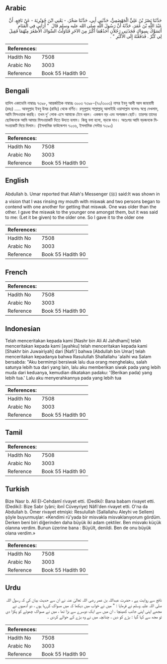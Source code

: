 ## Arabic


<div dir="rtl" lang="ar" style={{fontSize:'larger',backgroundColor:'#f8f9fa',padding:20}}>
حَدَّثَنَا نَصْرُ بْنُ عَلِيٍّ الْجَهْضَمِيُّ، حَدَّثَنِي أَبِي، حَدَّثَنَا صَخْرٌ، - يَعْنِي ابْنَ جُوَيْرِيَةَ - عَنْ نَافِعٍ، أَنَّ عَبْدَ اللَّهِ بْنَ عُمَرَ، حَدَّثَهُ أَنَّ رَسُولَ اللَّهِ صلى الله عليه وسلم قَالَ ‏ "‏ أَرَانِي فِي الْمَنَامِ أَتَسَوَّكُ بِسِوَاكٍ فَجَذَبَنِي رَجُلاَنِ أَحَدُهُمَا أَكْبَرُ مِنَ الآخَرِ فَنَاوَلْتُ السِّوَاكَ الأَصْغَرَ مِنْهُمَا فَقِيلَ لِي كَبِّرْ ‏.‏ فَدَفَعْتُهُ إِلَى الأَكْبَرِ ‏"‏ ‏.‏
</div>
<div style={{backgroundColor:'#f8f9fa',padding:20, marginBottom: 10}}><table> <thead> <tr> <th>References:</th> <th></th> </tr> </thead> <tbody><tr><td>Hadith No</td><td>7508</td></tr><tr><td>Arabic No</td><td>3003</td></tr><tr><td>Reference</td><td>Book 55 Hadith 90</td></tr></tbody></table></div>

## Bengali


<div dir="ltr" lang="bn" style={{fontSize:'larger',backgroundColor:'#f8f9fa',padding:20}}>
হাদিস একাডেমি নাম্বারঃ ৭৩৯৮, আন্তর্জাতিক নাম্বারঃ ৩০০৩ ৭৩৯৮-(৭০/৩০০৩) নাসর ইবনু আলী আল জাহযামী (রহঃ) ..... আবদুল্লাহ ইবনু উমর (রাযিঃ) থেকে বর্ণিত। রসূলুল্লাহ সাল্লাল্লাহু আলাইহি ওয়াসাল্লাম বলেনঃ স্বপ্নে দেখলাম, আমি মিসওয়াক করছি। তখন দু’ লোক এসে আমাকে টেনে ধরল। একজন বড় এবং অপরজন ছোট। তারপর তাদের ছোটজনকে আমি আমার মিসওয়াকটি দিতে উদ্যত হলাম। কিন্তু বলা হলো, বড়কে দাও। অতঃপর আমি বড়জনকে মিসওয়াকটি দিয়ে দিলাম। (ইসলামিক ফাউন্ডেশন ৭২৩৬, ইসলামিক সেন্টার ৭২৯০)
</div>
<div style={{backgroundColor:'#f8f9fa',padding:20, marginBottom: 10}}><table> <thead> <tr> <th>References:</th> <th></th> </tr> </thead> <tbody><tr><td>Hadith No</td><td>7508</td></tr><tr><td>Arabic No</td><td>3003</td></tr><tr><td>Reference</td><td>Book 55 Hadith 90</td></tr></tbody></table></div>

## English


<div dir="ltr" lang="en" style={{fontSize:'larger',backgroundColor:'#f8f9fa',padding:20}}>
Abdullah b. Umar reported that Allah's Messenger (ﷺ) said:It was shown in a vision that I was rinsing my mouth with miswak and two persons began to contend with one another for getting that miswak. One was older than the other. I gave the miswak to the younger one amongst them, but it was said to me: (Let it be given) to the older one. So I gave it to the older one
</div>
<div style={{backgroundColor:'#f8f9fa',padding:20, marginBottom: 10}}><table> <thead> <tr> <th>References:</th> <th></th> </tr> </thead> <tbody><tr><td>Hadith No</td><td>7508</td></tr><tr><td>Arabic No</td><td>3003</td></tr><tr><td>Reference</td><td>Book 55 Hadith 90</td></tr></tbody></table></div>

## French


<div dir="ltr" lang="fr" style={{fontSize:'larger',backgroundColor:'#f8f9fa',padding:20}}>

</div>
<div style={{backgroundColor:'#f8f9fa',padding:20, marginBottom: 10}}><table> <thead> <tr> <th>References:</th> <th></th> </tr> </thead> <tbody><tr><td>Hadith No</td><td>7508</td></tr><tr><td>Arabic No</td><td>3003</td></tr><tr><td>Reference</td><td>Book 55 Hadith 90</td></tr></tbody></table></div>

## Indonesian


<div dir="ltr" lang="id" style={{fontSize:'larger',backgroundColor:'#f8f9fa',padding:20}}>
Telah menceritakan kepada kami [Nashr bin Ali Al Jahdhami] telah menceritakan kepada kami [ayahku] telah menceritakan kepada kami [Shakhr bin Juwairiyah] dari [Nafi'] bahwa [Abdullah bin Umar] telah menceritakan kepadanya bahwa Rasulullah Shallallahu 'alaihi wa Salam bersabda: "Aku bermimpi bersiwak lalu dua orang menghelaku, salah satunya lebih tua dari yang lain, lalu aku memberikan siwak pada yang lebih muda dari keduanya, kemudian dikatakan padaku: '(Berikan pada) yang lebih tua.' Lalu aku menyerahkannya pada yang lebih tua
</div>
<div style={{backgroundColor:'#f8f9fa',padding:20, marginBottom: 10}}><table> <thead> <tr> <th>References:</th> <th></th> </tr> </thead> <tbody><tr><td>Hadith No</td><td>7508</td></tr><tr><td>Arabic No</td><td>3003</td></tr><tr><td>Reference</td><td>Book 55 Hadith 90</td></tr></tbody></table></div>

## Tamil


<div dir="ltr" lang="ta" style={{fontSize:'larger',backgroundColor:'#f8f9fa',padding:20}}>

</div>
<div style={{backgroundColor:'#f8f9fa',padding:20, marginBottom: 10}}><table> <thead> <tr> <th>References:</th> <th></th> </tr> </thead> <tbody><tr><td>Hadith No</td><td>7508</td></tr><tr><td>Arabic No</td><td>3003</td></tr><tr><td>Reference</td><td>Book 55 Hadith 90</td></tr></tbody></table></div>

## Turkish


<div dir="ltr" lang="tr" style={{fontSize:'larger',backgroundColor:'#f8f9fa',padding:20}}>
Bize Nasr b. Alî El-Cehdamî rivayet etti. (Dediki): Bana babam rivayet etti. (Dediki): Bize Sabr (yâni; ibnİ Cüveyriye) Nâfi'den rivayet etti. O'na da Abdullah b. Ömer rivayet etmişki: ResuluIIah (Sallallahu Aleyhi ve Sellem) şöyle buyurmuşlar: «Kendimi rü'yada bir misvakla misvaklanıyorum gördüm. Derken beni biri diğerinden daha büyük iki adam çektiler. Ben misvakı küçük olanına verdim. Bunun üzerine bana : Büyült, denildi. Ben de onu büyük olana verdim.»
</div>
<div style={{backgroundColor:'#f8f9fa',padding:20, marginBottom: 10}}><table> <thead> <tr> <th>References:</th> <th></th> </tr> </thead> <tbody><tr><td>Hadith No</td><td>7508</td></tr><tr><td>Arabic No</td><td>3003</td></tr><tr><td>Reference</td><td>Book 55 Hadith 90</td></tr></tbody></table></div>

## Urdu


<div dir="rtl" lang="ur" style={{fontSize:'larger',backgroundColor:'#f8f9fa',padding:20}}>
نافع سے روایت ہے ، حضرت عبداللہ بن عمر رضی اللہ تعالیٰ عنہ نے ان سے حدیث بیان کی کہ رسول اللہ صلی اللہ علیہ وسلم نے فرمایا : " میں نے خواب میں دیکھا کہ میں مسواک کررہا ہوں ، دو آدمیوں نے مجھے اپنی اپنی جانب کھینچا ، ان میں سے ایک دوسرے سے بڑا تھا ، میں نے مسواک چھوٹے کو پکڑا دی تو مجھ سے کہا گیا : بڑے کو دیں ، چنانچہ میں نے وہ بڑے کے حوالے کردی ۔
</div>
<div style={{backgroundColor:'#f8f9fa',padding:20, marginBottom: 10}}><table> <thead> <tr> <th>References:</th> <th></th> </tr> </thead> <tbody><tr><td>Hadith No</td><td>7508</td></tr><tr><td>Arabic No</td><td>3003</td></tr><tr><td>Reference</td><td>Book 55 Hadith 90</td></tr></tbody></table></div>